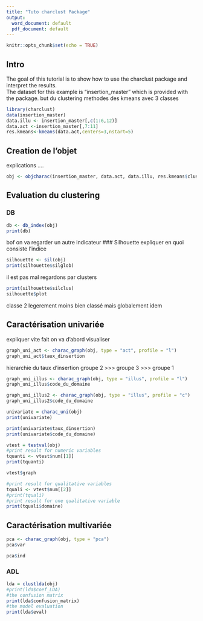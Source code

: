 ```yaml
---
title: "Tuto charclust Package"
output:
  word_document: default
  pdf_document: default
---
```


```r
knitr::opts_chunk$set(echo = TRUE)
```
## Intro
The goal of this tutorial is to show how to use the charclust package and interpret the results.  
The dataset for this example is "insertion_master" which is provided with the package.
but du clustering
methodes des kmeans avec 3 classes
```r
library(charclust)
data(insertion_master)
data.illu <- insertion_master[,c(1:6,12)]
data.act <-insertion_master[,7:11]
res.kmeans<-kmeans(data.act,centers=3,nstart=5)
```


## Creation de l'objet
explications ....
```r
obj <- objcharac(insertion_master, data.act, data.illu, res.kmeans$cluster)
```

## Evaluation du clustering
### DB
```r
db <- db_index(obj)
print(db)
```
bof
on va regarder un autre indicateur
### Silhouette
expliquer en quoi consiste l'indice
```r
silhouette <- sil(obj)
print(silhouette$silglob)
```
il est pas mal
regardons par clusters
```r
print(silhouette$silclus)
silhouette$plot
```
classe 2 legerement moins bien classé
mais globalement idem



## Caractérisation univariée
expliquer vite fait
on va d'abord visualiser
```r
graph_uni_act <- charac_graph(obj, type = "act", profile = "l")
graph_uni_act$taux_dinsertion
```
hierarchie du taux d'insertion
groupe 2 >>> groupe 3 >>> groupe 1

```r
graph_uni_illus <- charac_graph(obj, type = "illus", profile = "l")
graph_uni_illus$code_du_domaine
```
```r
graph_uni_illus2 <- charac_graph(obj, type = "illus", profile = "c")
graph_uni_illus2$code_du_domaine

```

```r
univariate = charac_uni(obj)
print(univariate)
```
```r
print(univariate$taux_dinsertion)
print(univariate$code_du_domaine)
```

```r
vtest = testval(obj)
#print result for numeric variables
tquanti <- vtest$num[[1]]
print(tquanti)
```

```r
vtest$graph
```



```r
#print result for qualitative variables
tquali <- vtest$num[[2]]
#print(tquali)
#print result for one qualitative variable
print(tquali$domaine)
```




## Caractérisation multivariée
```r
pca <- charac_graph(obj, type = "pca")
pca$var
```

```r
pca$ind
```

### ADL
```r
lda = clustlda(obj)
#print(lda$coef_LDA)
#the confusion matrix
print(lda$confusion_matrix)
#the model evaluation
print(lda$eval)
```


